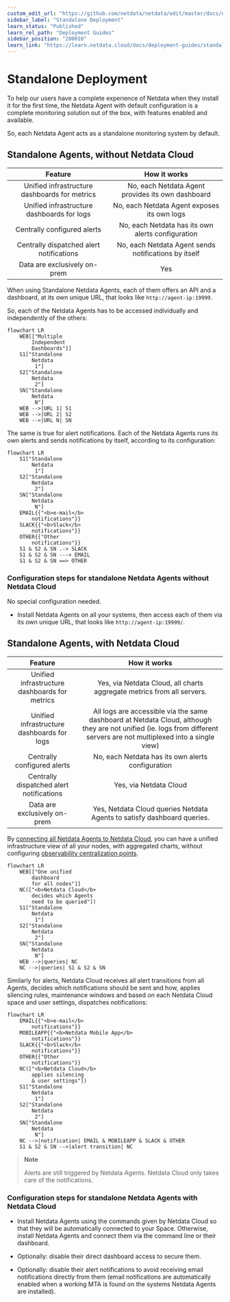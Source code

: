 ```yaml
---
custom_edit_url: "https://github.com/netdata/netdata/edit/master/docs/deployment-guides/standalone-deployment.md"
sidebar_label: "Standalone Deployment"
learn_status: "Published"
learn_rel_path: "Deployment Guides"
sidebar_position: "200010"
learn_link: "https://learn.netdata.cloud/docs/deployment-guides/standalone-deployment"
---
```


# Standalone Deployment

To help our users have a complete experience of Netdata when they install it for the first time, the Netdata Agent with default configuration is a complete monitoring solution out of the box, with features enabled and available.

So, each Netdata Agent acts as a standalone monitoring system by default.

## Standalone Agents, without Netdata Cloud

|                    Feature                    |                     How it works                     |
|:---------------------------------------------:|:----------------------------------------------------:|
| Unified infrastructure dashboards for metrics |  No, each Netdata Agent provides its own dashboard   |
|  Unified infrastructure dashboards for logs   |     No, each Netdata Agent exposes its own logs      |
|          Centrally configured alerts          |  No, each Netdata has its own alerts configuration   |
|   Centrally dispatched alert notifications    | No, each Netdata Agent sends notifications by itself |
|         Data are exclusively on-prem          |                         Yes                          |

When using Standalone Netdata Agents, each of them offers an API and a dashboard, at its own unique URL, that looks like `http://agent-ip:19999`.

So, each of the Netdata Agents has to be accessed individually and independently of the others:

```mermaid
flowchart LR
    WEB[["Multiple
        Independent
        Dashboards"]]
    S1["Standalone
        Netdata
         1"]
    S2["Standalone
        Netdata
         2"]
    SN["Standalone
        Netdata
         N"]
    WEB -->|URL 1| S1
    WEB -->|URL 2| S2
    WEB -->|URL N| SN
```

The same is true for alert notifications. Each of the Netdata Agents runs its own alerts and sends notifications by itself, according to its configuration:

```mermaid
flowchart LR
    S1["Standalone
        Netdata
         1"]
    S2["Standalone
        Netdata
         2"]
    SN["Standalone
        Netdata
         N"]
    EMAIL{{"<b>e-mail</b>
        notifications"}}
    SLACK{{"<b>Slack</b>
        notifications"}}
    OTHER{{"Other
        notifications"}}
    S1 & S2 & SN .-> SLACK
    S1 & S2 & SN ---> EMAIL
    S1 & S2 & SN ==> OTHER
```

### Configuration steps for standalone Netdata Agents without Netdata Cloud

No special configuration needed.

- Install Netdata Agents on all your systems, then access each of them via its own unique URL, that looks like `http://agent-ip:19999/`.

## Standalone Agents, with Netdata Cloud

|                    Feature                    |                                                                              How it works                                                                               |
|:---------------------------------------------:|:-----------------------------------------------------------------------------------------------------------------------------------------------------------------------:|
| Unified infrastructure dashboards for metrics |                                                 Yes, via Netdata Cloud, all charts aggregate metrics from all servers.                                                  |
|  Unified infrastructure dashboards for logs   | All logs are accessible via the same dashboard at Netdata Cloud, although they are not unified (ie. logs from different servers are not multiplexed into a single view) |
|          Centrally configured alerts          |                                                            No, each Netdata has its own alerts configuration                                                            |
|   Centrally dispatched alert notifications    |                                                                         Yes, via Netdata Cloud                                                                          |
|         Data are exclusively on-prem          |                                                 Yes, Netdata Cloud queries Netdata Agents to satisfy dashboard queries.                                                 |

By [connecting all Netdata Agents to Netdata Cloud](/docs/netdata-cloud/connect-agent-to-cloud), you can have a unified infrastructure view of all your nodes, with aggregated charts, without configuring [observability centralization points](/docs/observability-centralization-points).

```mermaid
flowchart LR
    WEB[["One unified
        dashboard
        for all nodes"]]
    NC(["<b>Netdata Cloud</b>
        decides which Agents
        need to be queried"])
    S1["Standalone
        Netdata
         1"]
    S2["Standalone
        Netdata
         2"]
    SN["Standalone
        Netdata
         N"]
    WEB -->|queries| NC
    NC -->|queries| S1 & S2 & SN
```

Similarly for alerts, Netdata Cloud receives all alert transitions from all Agents, decides which notifications should be sent and how, applies silencing rules, maintenance windows and based on each Netdata Cloud space and user settings, dispatches notifications:

```mermaid
flowchart LR
    EMAIL{{"<b>e-mail</b>
        notifications"}}
    MOBILEAPP{{"<b>Netdata Mobile App</b>
        notifications"}}
    SLACK{{"<b>Slack</b>
        notifications"}}
    OTHER{{"Other
        notifications"}}
    NC(["<b>Netdata Cloud</b>
        applies silencing
        & user settings"])
    S1["Standalone
        Netdata
         1"]
    S2["Standalone
        Netdata
         2"]
    SN["Standalone
        Netdata
         N"]
    NC -->|notification| EMAIL & MOBILEAPP & SLACK & OTHER
    S1 & S2 & SN -->|alert transition| NC
```

> **Note**
>
> Alerts are still triggered by Netdata Agents. Netdata Cloud only takes care of the notifications.

### Configuration steps for standalone Netdata Agents with Netdata Cloud

- Install Netdata Agents using the commands given by Netdata Cloud so that they will be automatically connected to your Space. Otherwise, install Netdata Agents and connect them via the command line or their dashboard.

- Optionally: disable their direct dashboard access to secure them.

- Optionally: disable their alert notifications to avoid receiving email notifications directly from them (email notifications are automatically enabled when a working MTA is found on the systems Netdata Agents are installed).
